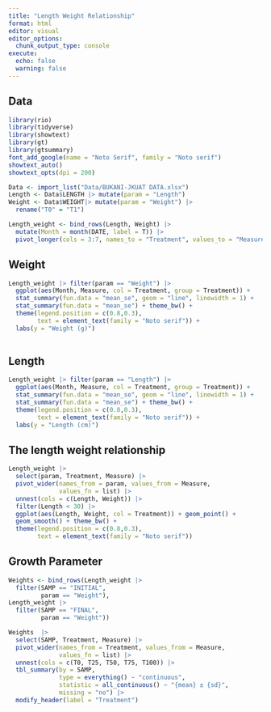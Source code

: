 ```yaml
---
title: "Length Weight Relationship"
format: html
editor: visual
editor_options: 
  chunk_output_type: console
execute: 
  echo: false
  warning: false
---
```


## Data

```r
library(rio)
library(tidyverse)
library(showtext)
library(gt)
library(gtsummary)
font_add_google(name = "Noto Serif", family = "Noto serif")
showtext_auto()
showtext_opts(dpi = 200)

Data <- import_list("Data/BUKANI-JKUAT DATA.xlsx")
Length <- Data$LENGTH |> mutate(param = "Length")
Weight <- Data$WEIGHT|> mutate(param = "Weight") |> 
  rename("T0" = "T1")

Length_weight <- bind_rows(Length, Weight) |> 
  mutate(Month = month(DATE, label = T)) |> 
  pivot_longer(cols = 3:7, names_to = "Treatment", values_to = "Measure")
```

## Weight

```r
Length_weight |> filter(param == "Weight") |> 
  ggplot(aes(Month, Measure, col = Treatment, group = Treatment)) +
  stat_summary(fun.data = "mean_se", geom = "line", linewidth = 1) +
  stat_summary(fun.data = "mean_se") + theme_bw() +
  theme(legend.position = c(0.8,0.3),
        text = element_text(family = "Noto serif")) +
  labs(y = "Weight (g)")
  
```

## Length

```r
Length_weight |> filter(param == "Length") |> 
  ggplot(aes(Month, Measure, col = Treatment, group = Treatment)) +
  stat_summary(fun.data = "mean_se", geom = "line", linewidth = 1) +
  stat_summary(fun.data = "mean_se") + theme_bw() +
  theme(legend.position = c(0.8,0.3),
        text = element_text(family = "Noto serif")) +
  labs(y = "Length (cm)")
```

## The length weight relationship

```r
Length_weight |> 
  select(param, Treatment, Measure) |>
  pivot_wider(names_from = param, values_from = Measure,
              values_fn = list) |>
  unnest(cols = c(Length, Weight)) |> 
  filter(Length < 30) |> 
  ggplot(aes(Length, Weight, col = Treatment)) + geom_point() +
  geom_smooth() + theme_bw() +
  theme(legend.position = c(0.8,0.3),
        text = element_text(family = "Noto serif"))
```

## Growth Parameter

```r
Weights <- bind_rows(Length_weight |> 
  filter(SAMP == "INITIAL",
         param == "Weight"),
Length_weight |> 
  filter(SAMP == "FINAL",
         param == "Weight"))

Weights  |> 
  select(SAMP, Treatment, Measure) |> 
  pivot_wider(names_from = Treatment, values_from = Measure,
              values_fn = list) |> 
  unnest(cols = c(T0, T25, T50, T75, T100)) |> 
  tbl_summary(by = SAMP,
              type = everything() ~ "continuous",
              statistic = all_continuous() ~ "{mean} ± {sd}",
              missing = "no") |> 
  modify_header(label = "Treatment")
```


